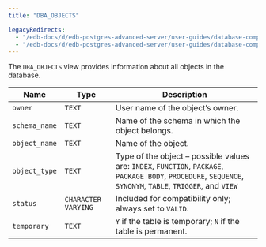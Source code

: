 ```yaml
---
title: "DBA_OBJECTS"

legacyRedirects:
  - "/edb-docs/d/edb-postgres-advanced-server/user-guides/database-compatibility-for-oracle-developers-catalog-views-guide/13/dba_objects.html"
  - "/edb-docs/d/edb-postgres-advanced-server/user-guides/database-compatibility-for-oracle-developers-catalog-views-guide/latest/dba_objects.html"
---
```


<div id="dba_objects" class="registered_link"></div>

The `DBA_OBJECTS` view provides information about all objects in the database.

| Name          | Type                | Description                                                                                                                                                  |
| ------------- | ------------------- | ------------------------------------------------------------------------------------------------------------------------------------------------------------ |
| `owner`       | `TEXT`              | User name of the object’s owner.                                                                                                                             |
| `schema_name` | `TEXT`              | Name of the schema in which the object belongs.                                                                                                              |
| `object_name` | `TEXT`              | Name of the object.                                                                                                                                          |
| `object_type` | `TEXT`              | Type of the object – possible values are: `INDEX`, `FUNCTION`, `PACKAGE`, `PACKAGE BODY`, `PROCEDURE`, `SEQUENCE`, `SYNONYM`, `TABLE`, `TRIGGER`, and `VIEW` |
| `status`      | `CHARACTER VARYING` | Included for compatibility only; always set to `VALID`.                                                                                                      |
| `temporary`   | `TEXT`              | `Y` if the table is temporary; `N` if the table is permanent.                                                                                                |
